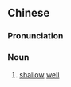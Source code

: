 {{also|浅井}}
==Chinese==
{{zh-forms|s=浅井}}

===Pronunciation===
{{zh-pron
|m=qiǎnjǐng
|c=cin2 zeng2,cin2 zing2
|c_note=cin2 zeng2 - vernacular; cin2 zing2 - literary
|cat=n
}}

===Noun===
{{zh-noun}}

# [[shallow]] [[well]]